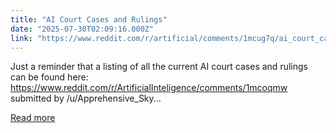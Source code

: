 ```yaml
---
title: "AI Court Cases and Rulings"
date: "2025-07-30T02:09:16.000Z"
link: "https://www.reddit.com/r/artificial/comments/1mcug7q/ai_court_cases_and_rulings/"
---
```


Just a reminder that a listing of all the current AI court cases and rulings can be found here:
 https://www.reddit.com/r/ArtificialInteligence/comments/1mcoqmw
    submitted by    /u/Apprehensive_Sky...

[Read more](https://www.reddit.com/r/artificial/comments/1mcug7q/ai_court_cases_and_rulings/)
